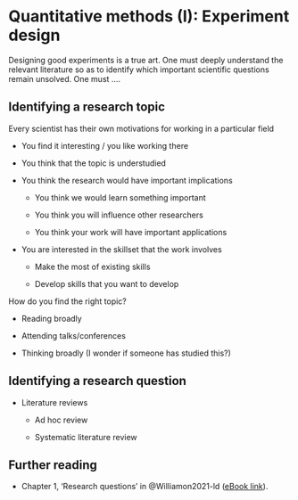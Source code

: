# Quantitative methods (I): Experiment design

Designing good experiments is a true art. One must deeply understand the relevant literature so as to identify which important scientific questions remain unsolved. One must ....

## Identifying a research topic

Every scientist has their own motivations for working in a particular field

-   You find it interesting / you like working there

-   You think that the topic is understudied

-   You think the research would have important implications

    -   You think we would learn something important

    -   You think you will influence other researchers

    -   You think your work will have important applications

-   You are interested in the skillset that the work involves

    -   Make the most of existing skills

    -   Develop skills that you want to develop

How do you find the right topic?

-   Reading broadly

-   Attending talks/conferences

-   Thinking broadly (I wonder if someone has studied this?)

## Identifying a research question

-   Literature reviews

    -   Ad hoc review

    -   Systematic literature review

## Further reading

-   Chapter 1, 'Research questions' in @Williamon2021-ld ([eBook link](https://ezp.lib.cam.ac.uk/login?url=http://dx.doi.org/10.1093/oso/9780198714545.001.0001)).
